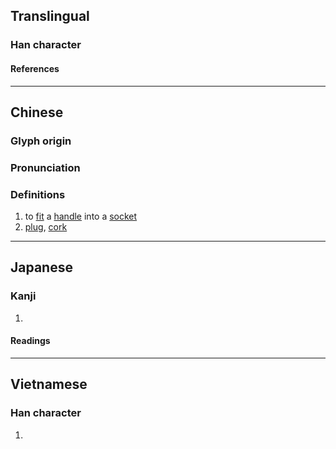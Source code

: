 {{character info}}
==Translingual==

===Han character===
{{Han char|rn=75|rad=木|as=08|sn=12|four=40948|canj=DYOJ|ids=⿰木卒}}

====References====
{{Han ref|kx=0536.060|dkj=15019|dj=0923.190|hdz=21237.010|uh=690A}}

----

==Chinese==
{{zh-forms}}

===Glyph origin===
{{Han etym}}

===Pronunciation===
{{zh-pron
|m=zuó,cuì
|c=zyut6
|mc=y
|oc=y
|ma=
|cat=v,n
}}

===Definitions===
{{zh-hanzi}}

# to [[fit]] a [[handle]] into a [[socket]]
# [[plug]], [[cork]]

----

==Japanese==

===Kanji===
{{ja-kanji|grade=|rs=木08}}

# {{rfdef|ja|sort=木08}}

====Readings====
{{ja-readings
|on=そつ, さつ, すい
|kun=ほぞ
}}

----

==Vietnamese==

===Han character===
{{vi-readings|rs=木08|reading=chốt}}

# {{rfdef|vi|sort=木08}}